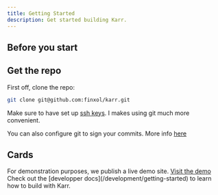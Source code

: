 ```yaml
---
title: Getting Started
description: Get started building Karr.
---
```



## Before you start

## Get the repo

First off, clone the repo:

```sh
git clone git@github.com:finxol/karr.git
```

Make sure to have set up [ssh keys](https://docs.github.com/en/authentication/connecting-to-github-with-ssh/adding-a-new-ssh-key-to-your-github-account).
I makes using git much more convenient.

You can also configure git to sign your commits. More info [here](https://docs.github.com/en/authentication/managing-commit-signature-verification/signing-commits)

## Cards

<CardGrid>
	<Card title="Live demo" icon="rocket">
	   For demonstration purposes, we publish a live demo site.
	   <a href="https://karr.finxol.io" target="_blank" rel="noopener noreferrer">Visit the demo</a>
	</Card>
	<Card title="Are you a developer?" icon="add-document">
		Check out the [developper docs](/development/getting-started) to learn how to build with Karr.
	</Card>
</CardGrid>
